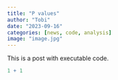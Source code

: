 ```yaml
---
title: "P values"
author: "Tobi"
date: "2023-09-16"
categories: [news, code, analysis]
image: "image.jpg"
---
```


This is a post with executable code.

```r
1 + 1
```

